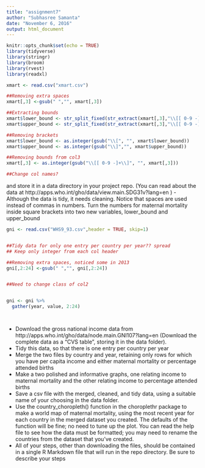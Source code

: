 ```yaml
---
title: "assignment7"
author: "Subhasree Samanta"
date: "November 6, 2016"
output: html_document
---
```


```r
knitr::opts_chunk$set(echo = TRUE)
library(tidyverse)
library(stringr)
library(broom)
library(rvest)
library(readxl)

```

    
    
```r
xmart <- read.csv("xmart.csv")

##Removing extra spaces
xmart[,3] <-gsub(" ","", xmart[,3]) 

##Extracting bounds
xmart$lower_bound <- str_split_fixed(str_extract(xmart[,3],"\\[[ 0-9 -]+\\]"), "-", 2)[,1]
xmart$upper_bound <- str_split_fixed(str_extract(xmart[,3],"\\[[ 0-9 -]+\\]"), "-", 2)[,2]

##Removing brackets
xmart$lower_bound <- as.integer(gsub("\\[", "", xmart$lower_bound))
xmart$upper_bound <- as.integer(gsub("\\]","", xmart$upper_bound))

##Removing bounds from col3
xmart[,3] <- as.integer(gsub("\\[[ 0-9 -]+\\]", "", xmart[,3]))

##Change col names?

```
    
and store it in a data directory in your project repo. (You can read about the data  at http://apps.who.int/gho/data/view.main.SDG31v?lang=en )
- Although the data is tidy, it needs cleaning. Notice that spaces are used instead of commas in numbers. Turn the numbers for maternal mortality inside square brackets into two new variables, lower_bound and upper_bound


```r
gni <- read.csv("WHS9_93.csv",header = TRUE, skip=1)


##Tidy data for only one entry per country per year?? spread
## Keep only integer from each col header

##Removing extra spaces, noticed some in 2013
gni[,2:24] <-gsub(" ","", gni[,2:24])


##Need to change class of col2


gni <- gni %>%
  gather(year, value, 2:24)




```
- Download the gross national income data from http://apps.who.int/gho/data/node.main.GNI107?lang=en (Download the complete data as a "CVS table", storing it in the data folder).
- Tidy this data, so that there is one entry per country per year
- Merge the two files by country and year, retaining only rows for which you have per capita income and either maternal mortality or percentage attended births
- Make a two polished  and informative graphs, one relating income to maternal mortality and the other relating income to percentage attended births
- Save a csv file with the merged, cleaned, and tidy data, using a suitable name of your choosing in the data folder.
- Use the country_choropleth() function in the choroplethr package to make a world map of maternal mortality, using the most recent year for each country in the merged dataset you created. The defaults of the function will be fine; no need to tune up the plot. You can read the help file to see how the data must be formatted; you may need to rename the countries from the dataset that you've created.
- All of your steps, other than downloading the files, should be contained in a single R Markdown file that will run in the repo directory. Be sure to describe your steps
